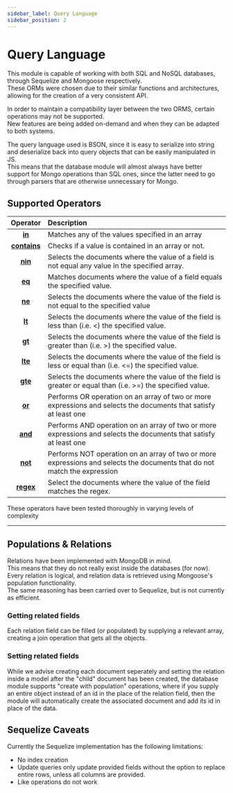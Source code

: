 ```yaml
---
sidebar_label: Query Language
sidebar_position: 2
---
```


# Query Language

This module is capable of working with both SQL and NoSQL databases, through Sequelize and Mongoose respectively.<br />
These ORMs were chosen due to their similar functions and architectures, allowing for the creation of a very consistent API.

In order to maintain a compatibility layer between the two ORMS, certain operations may not be supported.<br />
New features are being added on-demand and when they can be adapted to both systems.

The query language used is BSON, since it is easy to serialize into string and deserialize back into
query objects that can be easily manipulated in JS.<br />
This means that the database module will almost always have better support for Mongo operations than SQL ones, 
since the latter need to go through parsers that are otherwise unnecessary for Mongo.

<!--
TODO
-------------------------------------------------

## Implemented Operations

**TODO**

-------------------------------------------------
-->

## Supported Operators

|  Operator                           | Description                                                                                                              |
| :---------------------------------: | :----------------------------------------------------------------------------------------------------------------------- |
| [**in**](./operators#in)              | Matches any of the values specified in an array                                                                          |
| [**contains**](./operators#contains)  | Checks if a value is contained in an array or not.                                                                       |
| [**nin**](./operators/#nin)           | Selects the documents where the value of a field is not equal any value in the specified array.                          |
| [**eq**](./operators#eq)              | Matches documents where the value of a field equals the specified value.                                                 |
| [**ne**](./operators#ne)              | Selects the documents where the value of the field is not equal to the specified value                                   |
| [**lt**](./operators#lt)              | Selects the documents where the value of the field is less than (i.e. <) the specified value.                            |
| [**gt**](./operators#gt)              | Selects the documents where the value of the field is greater than (i.e. >) the specified value.                         |
| [**lte**](./operators#lte)            | Selects the documents where the value of the field is less or equal than (i.e. <=) the specified value.                  |
| [**gte**](./operators#gte)            | Selects the documents where the value of the field is greater or equal than (i.e. >=) the specified value.               |
| [**or**](./operators#or)              | Performs OR operation on an array of two or more expressions and selects the documents that satisfy at least one         |
| [**and**](./operators#and)            | Performs AND operation on an array of two or more expressions and selects the documents that satisfy at least one        |
| [**not**](./operators#not)            | Performs NOT operation on an array of two or more expressions and selects the documents that do not match the expression |
| [**regex**](./operators#regex)        | Select the documents where the value of the field matches the regex.                                                     |

These operators have been tested thoroughly in varying levels of complexity

-------------------------------------------------

## Populations & Relations

Relations have been implemented with MongoDB in mind.<br />
This means that they do not really exist inside the databases (for now).<br />
Every relation is logical, and relation data is retrieved using Mongoose's population functionality.<br />
The same reasoning has been carried over to Sequelize, but is not currently as efficient.

### Getting related fields

Each relation field can be filled (or populated) by supplying a relevant array, creating a join operation that gets all the objects.

### Setting related fields

While we advise creating each document seperately and setting the relation inside a model after the "child" document 
has been created, the database module supports "create with population" operations, where if you supply an entire object 
instead of an id in the place of the relation field, then the module will automatically create the associated document and 
add its id in place of the data.

## Sequelize Caveats

Currently the Sequelize implementation has the following limitations:
- No index creation
- Update queries only update provided fields without the option to replace entire rows, unless all columns are provided.
- Like operations do not work
